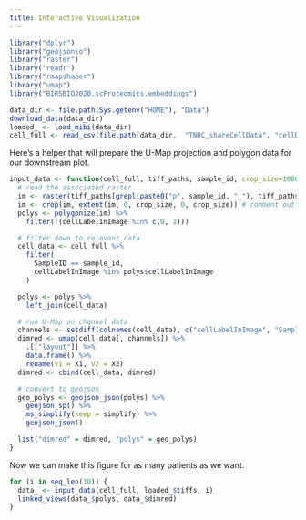 ```yaml
---
title: Interactive Visualization
---
```


```r
library("dplyr")
library("geojsonio")
library("raster")
library("readr")
library("rmapshaper")
library("umap")
library("BIRSBIO2020.scProteomics.embeddings")
```

```r
data_dir <- file.path(Sys.getenv("HOME"), "Data")
download_data(data_dir)
loaded_ <- load_mibi(data_dir)
cell_full <- read_csv(file.path(data_dir,  "TNBC_shareCellData", "cellData.csv"))
```

Here's a helper that will prepare the U-Map projection and polygon data for our
downstream plot.

```r
input_data <- function(cell_full, tiff_paths, sample_id, crop_size=1000, simplify=0.4) {
  # read the associated raster
  im <- raster(tiff_paths[grepl(paste0("p", sample_id, "_"), tiff_paths)])
  im <- crop(im, extent(im, 0, crop_size, 0, crop_size)) # comment out to work on full data
  polys <- polygonize(im) %>%
    filter(!(cellLabelInImage %in% c(0, 1)))

  # filter down to relevant data
  cell_data <- cell_full %>%
    filter(
      SampleID == sample_id,
      cellLabelInImage %in% polys$cellLabelInImage
    )

  polys <- polys %>%
    left_join(cell_data)

  # run U-Map on channel data
  channels <- setdiff(colnames(cell_data), c("cellLabelInImage", "SampleID", "cellSize", "Background", "tumorYN", "cell_cluster", "tumorCluster", "Group", "immuneCluster", "immuneGroup"))
  dimred <- umap(cell_data[, channels]) %>%
    .[["layout"]] %>%
    data.frame() %>%
    rename(V1 = X1, V2 = X2)
  dimred <- cbind(cell_data, dimred)

  # convert to geojson
  geo_polys <- geojson_json(polys) %>%
    geojson_sp() %>%
    ms_simplify(keep = simplify) %>%
    geojson_json()

  list("dimred" = dimred, "polys" = geo_polys)
}
```

Now we can make this figure for as many patients as we want.

```r
for (i in seq_len(10)) {
  data_ <- input_data(cell_full, loaded_$tiffs, i)
  linked_views(data_$polys, data_$dimred)
}
```
